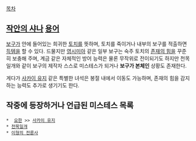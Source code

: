 [[목차]]
== [[작안의 샤나]] [[용어]] ==
[[보구]]가 안에 들어있는 희귀한 [[토치]]를 뜻하며, 토치를 죽이거나 내부의 보구를 적출하면 [[득템]]을 할 수 있다. 드물지만 [[영시미아]] 같은 일부 보구는 숙주 토치의 [[존재의 힘]]을 꾸준히 보충해 주며, 계금 같은 자체적인 방어 능력은 물론 무작위로 전이되기도 하지만 천목일개와 같이 보구의 제작자 스스로 미스테스가 되거나 '''보구가 본체인''' 상황도 존재한다.

게다가 [[사카이 유지]] 같은 특별한 녀석은 봉절 내에서 이동도 가능하며, 존재의 힘을 감지하는 능력도 추가로 생기기도 한다.

== 작중에 등장하거나 언급된 미스테스 목록 == 
 *  [[요한]] >> [[사카이 유지]]
 * [[천목일개]]
 * [[이형의 전륜사]]
